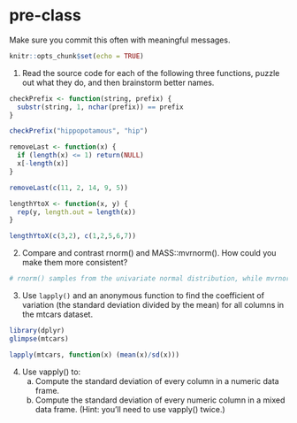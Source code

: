 # pre-class


Make sure you commit this often with meaningful messages. 



```r
knitr::opts_chunk$set(echo = TRUE)
```


1. Read the source code for each of the following three functions, puzzle out what they do, and then brainstorm better names.

```r
checkPrefix <- function(string, prefix) {
  substr(string, 1, nchar(prefix)) == prefix
}

checkPrefix("hippopotamous", "hip") 

removeLast <- function(x) {
  if (length(x) <= 1) return(NULL)
  x[-length(x)]
}

removeLast(c(11, 2, 14, 9, 5))

lengthYtoX <- function(x, y) {
  rep(y, length.out = length(x))
}

lengthYtoX(c(3,2), c(1,2,5,6,7))
```

2. Compare and contrast rnorm() and MASS::mvrnorm(). How could you make them more consistent?

```r
# rnorm() samples from the univariate normal distribution, while mvrnorm() samples from the multivariate normal distribution. rnorm() uses the mean and standard deviation to determine the spread of the distribution, while mvrnorm() uses mu (the population mean) and the variance (which is sd^2 in the univariate case, and is referred to as sigma). I don't believe there is any logical way to make these functions more consistent, as they use the methods appropriate for each. Sigma in the case of mvrnorm() can be a matrix, and needs to be distinguished from the univariate standard deviation. It would possibly be beneficial to refer to mu in mvrnorm() as mean, as it is called in rnorm(). 
```


3. Use `lapply()` and an anonymous function to find the coefficient of variation (the standard deviation divided by the mean) for all columns in the mtcars dataset. 

```r
library(dplyr)
glimpse(mtcars)

lapply(mtcars, function(x) (mean(x)/sd(x)))
```


4. Use vapply() to:
    a. Compute the standard deviation of every column in a numeric data frame.
    b. Compute the standard deviation of every numeric column in a mixed data frame. (Hint: you’ll need to use vapply() twice.)
